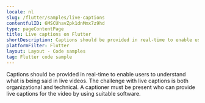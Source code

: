 ```yaml
---
locale: nl
slug: /flutter/samples/live-captions
contentfulID: 6MSCUhavZpk1dnMmx7z9hd
type: pageContentPage
title: Live captions on Flutter
shortDescription: Captions should be provided in real-time to enable users to understand what is being said in live videos.
platformFilter: Flutter
layout: Layout - Code samples
tag: Flutter code sample
---
```


Captions should be provided in real-time to enable users to understand what is being said in live videos. The challenge with live captions is both organizational and technical. A captioner must be present who can provide live captions for the video by using suitable software.

<CodeSample id="media-captions-live" locale="nl" platform="flutter"/>
